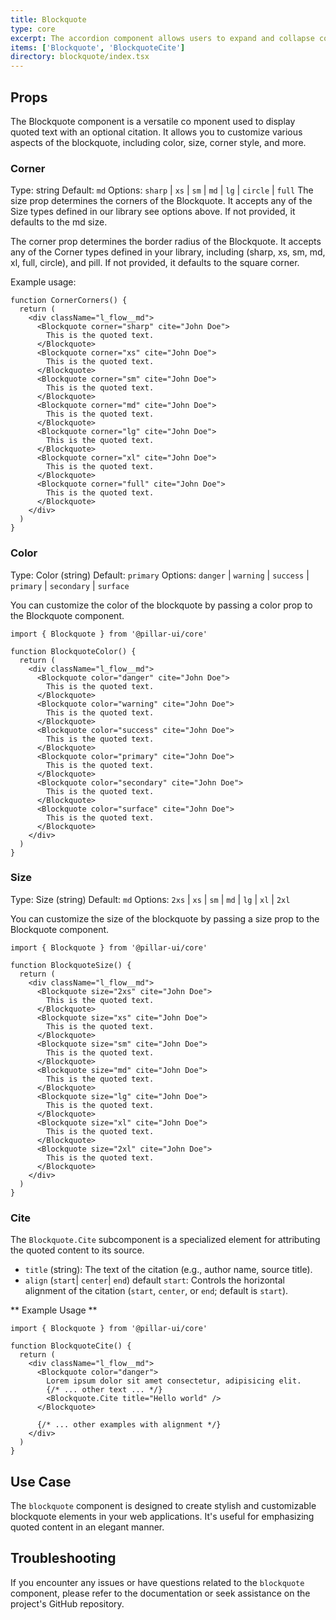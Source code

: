 ```yaml
---
title: Blockquote
type: core
excerpt: The accordion component allows users to expand and collapse content sections, which can be useful for displaying large amounts of information in a compact and organized manner.
items: ['Blockquote', 'BlockquoteCite']
directory: blockquote/index.tsx
---
```


## Props

The Blockquote component is a versatile co
mponent used to display quoted text with an optional citation. It allows you to customize various aspects of the blockquote, including color, size, corner style, and more.

### Corner

Type: string
Default: `md`
Options: `sharp` | `xs` | `sm` | `md` | `lg` | `circle` | `full`
The size prop determines the corners of the Blockquote. It accepts any of the Size types defined in our library see options above. If not provided, it defaults to the md size.

The corner prop determines the border radius of the Blockquote. It accepts any of the Corner types defined in your library, including (sharp, xs, sm, md, xl, full, circle), and pill. If not provided, it defaults to the square corner.

Example usage:

<BlockquoteCorners />

```tsx showLineNumbers title="Accordion.tsx"
function CornerCorners() {
  return (
    <div className="l_flow__md">
      <Blockquote corner="sharp" cite="John Doe">
        This is the quoted text.
      </Blockquote>
      <Blockquote corner="xs" cite="John Doe">
        This is the quoted text.
      </Blockquote>
      <Blockquote corner="sm" cite="John Doe">
        This is the quoted text.
      </Blockquote>
      <Blockquote corner="md" cite="John Doe">
        This is the quoted text.
      </Blockquote>
      <Blockquote corner="lg" cite="John Doe">
        This is the quoted text.
      </Blockquote>
      <Blockquote corner="xl" cite="John Doe">
        This is the quoted text.
      </Blockquote>
      <Blockquote corner="full" cite="John Doe">
        This is the quoted text.
      </Blockquote>
    </div>
  )
}
```

### Color

Type: Color (string)
Default: `primary`
Options: `danger` | `warning` | `success` | `primary` | `secondary` | `surface`

You can customize the color of the blockquote by passing a color prop to the Blockquote component.

<BlockquoteColors />

```tsx showLineNumbers title="Blockquote.tsx"
import { Blockquote } from '@pillar-ui/core'

function BlockquoteColor() {
  return (
    <div className="l_flow__md">
      <Blockquote color="danger" cite="John Doe">
        This is the quoted text.
      </Blockquote>
      <Blockquote color="warning" cite="John Doe">
        This is the quoted text.
      </Blockquote>
      <Blockquote color="success" cite="John Doe">
        This is the quoted text.
      </Blockquote>
      <Blockquote color="primary" cite="John Doe">
        This is the quoted text.
      </Blockquote>
      <Blockquote color="secondary" cite="John Doe">
        This is the quoted text.
      </Blockquote>
      <Blockquote color="surface" cite="John Doe">
        This is the quoted text.
      </Blockquote>
    </div>
  )
}
```

### Size

Type: Size (string)
Default: `md`
Options: `2xs` | `xs` | `sm` | `md` | `lg` | `xl` | `2xl`

You can customize the size of the blockquote by passing a size prop to the Blockquote component.

<BlockquoteSizes />

```tsx showLineNumbers title="Blockquote.tsx"
import { Blockquote } from '@pillar-ui/core'

function BlockquoteSize() {
  return (
    <div className="l_flow__md">
      <Blockquote size="2xs" cite="John Doe">
        This is the quoted text.
      </Blockquote>
      <Blockquote size="xs" cite="John Doe">
        This is the quoted text.
      </Blockquote>
      <Blockquote size="sm" cite="John Doe">
        This is the quoted text.
      </Blockquote>
      <Blockquote size="md" cite="John Doe">
        This is the quoted text.
      </Blockquote>
      <Blockquote size="lg" cite="John Doe">
        This is the quoted text.
      </Blockquote>
      <Blockquote size="xl" cite="John Doe">
        This is the quoted text.
      </Blockquote>
      <Blockquote size="2xl" cite="John Doe">
        This is the quoted text.
      </Blockquote>
    </div>
  )
}
```

### Cite

The `Blockquote.Cite` subcomponent is a specialized element for attributing the quoted content to its source.

- `title` (string): The text of the citation (e.g., author name, source title).
- `align` (`start`| `center`| `end`) default `start`: Controls the horizontal alignment of the citation (`start`, `center`, or `end`; default is `start`).

** Example Usage **

<CiteBlockquote />

```tsx showLineNumbers title="Blockquote.tsx"
import { Blockquote } from '@pillar-ui/core'

function BlockquoteCite() {
  return (
    <div className="l_flow__md">
      <Blockquote color="danger">
        Lorem ipsum dolor sit amet consectetur, adipisicing elit.
        {/* ... other text ... */}
        <Blockquote.Cite title="Hello world" />
      </Blockquote>

      {/* ... other examples with alignment */}
    </div>
  )
}
```

## Use Case

The `blockquote` component is designed to create stylish and customizable blockquote elements in your web applications. It's useful for emphasizing quoted content in an elegant manner.

## Troubleshooting

If you encounter any issues or have questions related to the `blockquote` component, please refer to the documentation or seek assistance on the project's GitHub repository.
